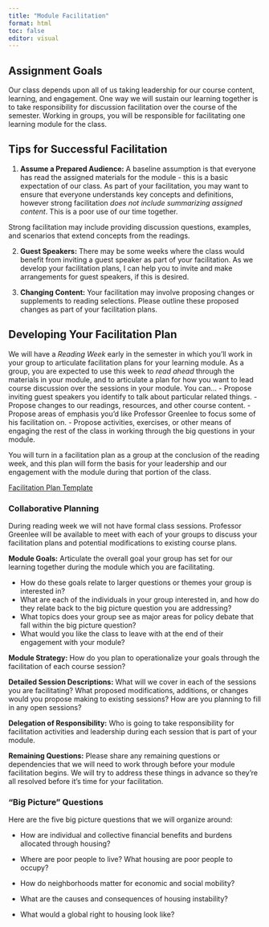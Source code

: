 ```yaml
---
title: "Module Facilitation"
format: html
toc: false
editor: visual
---
```


## Assignment Goals

Our class depends upon all of us taking leadership for our course content, learning, and engagement. One way we will sustain our learning together is to take responsibility for discussion facilitation over the course of the semester. Working in groups, you will be responsible for facilitating one learning module for the class. 

## Tips for Successful Facilitation

1.  **Assume a Prepared Audience:** A baseline assumption is that everyone has read the assigned materials for the module - this is a basic expectation of our class. As part of your facilitation, you may want to ensure that everyone understands key concepts and definitions, however strong facilitation *does not include summarizing assigned content*. This is a poor use of our time together. 

Strong facilitation may include providing discussion questions, examples, and scenarios that extend concepts from the readings.

2.  **Guest Speakers:** There may be some weeks where the class would benefit from inviting a guest speaker as part of your facilitation. As we develop your facilitation plans, I can help you to invite and make arrangements for guest speakers, if this is desired.

3.  **Changing Content:** Your facilitation may involve proposing changes or supplements to reading selections. Please outline these proposed changes as part of your facilitation plans.

## Developing Your Facilitation Plan

We will have a *Reading Week* early in the semester in which you'll work in your group to articulate facilitation plans for your learning module. As a group, you are expected to use this week to *read ahead* through the materials in your module, and to articulate a plan for how you want to lead course discussion over the sessions in your module. You can...
- Propose inviting guest speakers you identify to talk about particular related things.
- Propose changes to our readings, resources, and other course content.
- Propose areas of emphasis you'd like Professor Greenlee to focus some of his facilitation on.
- Propose activities, exercises, or other means of engaging the rest of the class in working through the big questions in your module.

You will turn in a facilitation plan as a group at the conclusion of the reading week, and this plan will form the basis for your leadership and our engagement with the module during that portion of the class.

[Facilitation Plan Template](Module_Plan_Template.docx)

### Collaborative Planning

During reading week we will not have formal class sessions. Professor Greenlee will be available to meet with each of your groups to discuss your facilitation plans and potential modifications to existing course plans.

**Module Goals:** Articulate the overall goal your group has set for our learning together during the module which you are facilitating.

- How do these goals relate to larger questions or themes your group is interested in?
- What are each of the individuals in your group interested in, and how do they relate back to the big picture question you are addressing?
- What topics does your group see as major areas for policy debate that fall within the big picture question?
- What would you like the class to leave with at the end of their engagement with your module?

**Module Strategy:** How do you plan to operationalize your goals through the facilitation of each course session?

**Detailed Session Descriptions:** What will we cover in each of the sessions you are facilitating? What proposed modifications, additions, or changes would you propose making to existing sessions? How are you planning to fill in any open sessions?

**Delegation of Responsibility:** Who is going to take responsibility for facilitation activities and leadership during each session that is part of your module.

**Remaining Questions:** Please share any remaining questions or dependencies that we will need to work through before your module facilitation begins. We will try to address these things in advance so they're all resolved before it's time for your facilitation.

### "Big Picture" Questions

Here are the five big picture questions that we will organize around:

- How are individual and collective financial benefits and burdens allocated through housing?

- Where are poor people to live? What housing are poor people to occupy?

- How do neighborhoods matter for economic and social mobility?

- What are the causes and consequences of housing instability?

- What would a global right to housing look like?